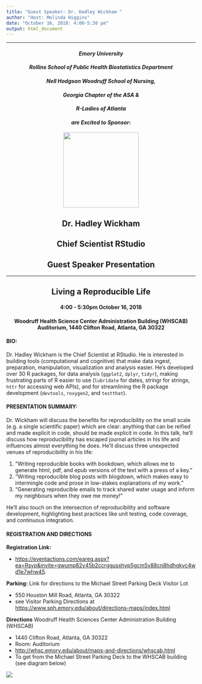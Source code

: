 ```yaml
---
title: "Guest Speaker: Dr. Hadley Wickham "
author: "Host: Melinda Higgins"
date: "October 16, 2018: 4:00-5:30 pm"
output: html_document
---
```


---

<center>

#### _Emory University_

#### _Rollins School of Public Health Biostatistics Department_

#### _Nell Hodgson Woodruff School of Nursing,_

#### _Georgia Chapter of the ASA &_ 

#### _R-Ladies of Atlanta_ 

#### _are Excited to Sponsor:_

![](HadleyPic.PNG){width=200px} 

## Dr. Hadley Wickham 
## Chief Scientist RStudio
## Guest Speaker Presentation

---

## Living a Reproducible Life

#### 4:00 - 5:30pm October 16, 2018
#### Woodruff Health Science Center Administration Building (WHSCAB) Auditorium, 1440 Clifton Road, Atlanta, GA 30322

</center>

#### BIO:

Dr. Hadley Wickham is the Chief Scientist at RStudio. He is interested in building tools (computational and cognitive) that make data ingest, preparation, manipulation, visualization and analysis easier. He's developed over 30 R packages, for data analysis (`ggplot2`, `dplyr`, `tidyr`), making frustrating parts of R easier to use (`lubridate` for dates, stringr for strings, `httr` for accessing web APIs), and for streamlining the R package development (`devtools`, `roxygen2`, and `testthat`).

#### PRESENTATION SUMMARY:

Dr. Wickham will discuss the benefits for reproducibility on the small scale (e.g. a single scientific paper) which are clear: anything that can be reified and made explicit in code, should be made explicit in code. In this talk, he'll discuss how reproducibility has escaped journal articles in his life and influences almost everything he does. He'll discuss three unexpected venues of reproducibility in his life:

1.	“Writing reproducible books with bookdown, which allows me to generate html, pdf, and epub versions of the text with a press of a key.”
2.	“Writing reproducible blog posts with blogdown, which makes easy to intermingle code and prose in low-stakes explanations of my work.”
3.	“Generating reproducible emails to track shared water usage and inform my neighbours when they owe me money!”

He'll also touch on the intersection of reproducibility and software development, highlighting best practices like unit testing, code coverage, and continuous integration.

#### REGISTRATION AND DIRECTIONS

**Registration Link:**

* [https://eventactions.com/eareg.aspx?ea=Rsvp&invite=gwump82y45b2ccrggusxhyp5gcm5v88cn8hdhgkyc4wd1e7whw45 ](https://eventactions.com/eareg.aspx?ea=Rsvp&invite=gwump82y45b2ccrggusxhyp5gcm5v88cn8hdhgkyc4wd1e7whw45 ).

**Parking:** Link for directions to the Michael Street Parking Deck Visitor Lot 

* 550 Houston Mill Road, Atlanta, GA 30322
* see Visitor Parking Directions at [https://www.sph.emory.edu/about/directions-maps/index.html](https://www.sph.emory.edu/about/directions-maps/index.html)

**Directions** Woodruff Health Sciences Center Administration Building (WHSCAB)

* 1440 Clifton Road, Atlanta, GA 30322
* Room: Auditorium
* [http://whsc.emory.edu/about/maps-and-directions/whscab.html](http://whsc.emory.edu/about/maps-and-directions/whscab.html) 
* To get from the Michael Street Parking Deck to the WHSCAB building (see diagram below)

![](directions_WHSCAB.png)










